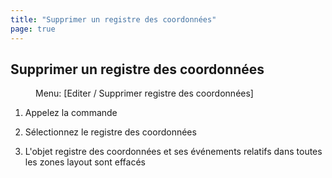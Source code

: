 ```yaml
---
title: "Supprimer un registre des coordonnées"
page: true
---
```

## Supprimer un registre des coordonn&#233;es
<GeoMapper>
 <Menu> Menu: [Editer / Supprimer registre des coordonnées] </Menu> 


1.  Appelez la commande


2.  S&#233;lectionnez le registre des coordonn&#233;es


3.  L&#39;objet registre des coordonn&#233;es et ses &#233;v&#233;nements relatifs dans toutes les zones layout sont effac&#233;s





</GeoMapper>

